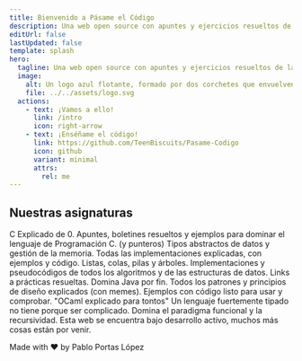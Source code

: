 ```yaml
---
title: Bienvenido a Pásame el Código
description: Una web open source con apuntes y ejercicios resueltos de las diferentes asignaturas que componen el Grado de Enxeñería Informática da Universidade da Coruña.
editUrl: false
lastUpdated: false
template: splash
hero:
  tagline: Una web open source con apuntes y ejercicios resueltos de las diferentes asignaturas que componen el Grado de Enxeñería Informática da Universidade da Coruña.
  image:
    alt: Un logo azul flotante, formado por dos corchetes que envuelven una P y una C.
    file: ../../assets/logo.svg
  actions:
    - text: ¡Vamos a ello!
      link: /intro
      icon: right-arrow
    - text: ¡Enséñame el código!
      link: https://github.com/TeenBiscuits/Pasame-Codigo
      icon: github
      variant: minimal
      attrs:
        rel: me
---
```




## Nuestras asignaturas

<CardGrid stagger>
	<Asignaturas title="Programación I" icon="seti:c" href="/prouno">
		C Explicado de 0. Apuntes, boletines resueltos y ejemplos para dominar el lenguaje de Programación C. (y punteros)
	</Asignaturas>
  <Asignaturas title="Programación II" icon="seti:c" href="/prodos">
		Tipos abstractos de datos y gestión de la memoria. Todas las implementaciones explicadas, con ejemplos y código. Listas, colas, pilas y árboles.
	</Asignaturas>
  <Asignaturas title="Algoritmos" icon="seti:clock" href="/algo">
    Implementaciones y pseudocódigos de todos los algoritmos y de las estructuras de datos. Links a prácticas resueltas.
  </Asignaturas>
	<Asignaturas title="Diseño de Software" icon="seti:java" href="/deese">
		Domina Java por fin. Todos los patrones y principios de diseño explicados (con memes). Ejemplos con código listo para usar y comprobar.
	</Asignaturas>
	<Asignaturas title="Paradigmas de la Programación" icon="seti:ocaml" href="/pepe">
		"OCaml explicado para tontos" Un lenguaje fuertemente tipado no tiene porque ser complicado. Domina el paradigma funcional y la recursividad.
	</Asignaturas>
  <Card title="Más que están por venir..." icon="seti:notebook">
    Esta web se encuentra bajo desarrollo activo, muchos más cosas están por venir.
  </Card>
</CardGrid>

<GitStar/>

<AboutMe>

Made with ❤️ by Pablo Portas López

</AboutMe>
